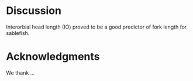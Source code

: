 # Discussion

Interorbial head length (IO) proved to be a good predictor of fork length for sablefish.






# Acknowledgments

We thank ...